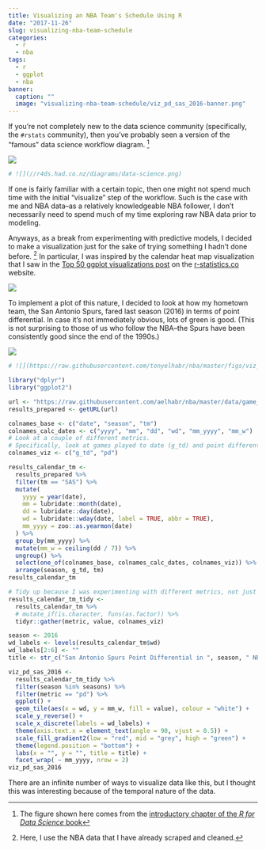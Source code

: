 ```yaml
---
title: Visualizing an NBA Team's Schedule Using R
date: "2017-11-26"
slug: visualizing-nba-team-schedule
categories:
  - r
  - nba
tags:
  - r
  - ggplot
  - nba
banner:
  caption: ""
  image: "visualizing-nba-team-schedule/viz_pd_sas_2016-banner.png"
---
```


If you're not completely new to the data science community (specifically, the `#rstats`
community), then you've probably seen a version of the "famous" data science workflow diagram. 
^[The figure shown here comes from the
[introductory chapter of the _R for Data Science_ book](http://r4ds.had.co.nz/introduction.html)]


![](/img/visualizing-nba-team-schedule/data-science.png)


```r
# ![](//r4ds.had.co.nz/diagrams/data-science.png)
```


If one is fairly familiar with a certain topic, then one might not spend much time 
with the initial "visualize" step of the workflow. Such is the case with me 
and NBA data--as a relatively knowledgeable NBA follower, I don't necessarily
need to spend much of my time exploring raw NBA data prior to modeling.


Anyways, as a break from experimenting with predictive models, I decided to make a visualization 
just for the sake of trying something I hadn't done before.
^[Here, I use the NBA data that I have already scraped and cleaned.]
In particular, I was inspired by the calendar heat map visualization that I saw in the
[Top 50 ggplot visualizations post](https://r-statistics.co/Top50-Ggplot2-Visualizations-MasterList-R-Code.html)
on the [r-statistics.co](r-statisctics.co) website.

![](https://r-statistics.co/screenshots/ggplot_masterlist_42.png)

To implement a plot of this nature, I decided to look at how my hometown team, the San Antonio Spurs, 
fared last season (2016) in terms of point differential.
In case it's not immediately obvious, lots of green is good. (This is not
surprising to those of us who follow the NBA--the Spurs have been consistently
good since the end of the 1990s.)

![](/img/visualizing-nba-team-schedule/viz_pd_sas_2016.png)

```r
# ![](https://raw.githubusercontent.com/tonyelhabr/nba/master/figs/viz_pd_sas_2016.png)
```

```r
library("dplyr")
library("ggplot2")

url <- "https://raw.githubusercontent.com/aelhabr/nba/master/data/game_results-prepared.csv"
results_prepared <- getURL(url)

colnames_base <- c("date", "season", "tm")
colnames_calc_dates <- c("yyyy", "mm", "dd", "wd", "mm_yyyy", "mm_w")
# Look at a couple of different metrics.
# Specifically, look at games played to date (g_td) and point differential (pd).
colnames_viz <- c("g_td", "pd")

results_calendar_tm <-
  results_prepared %>%
  filter(tm == "SAS") %>%
  mutate(
    yyyy = year(date),
    mm = lubridate::month(date),
    dd = lubridate::day(date),
    wd = lubridate::wday(date, label = TRUE, abbr = TRUE),
    mm_yyyy = zoo::as.yearmon(date)
  ) %>%
  group_by(mm_yyyy) %>%
  mutate(mm_w = ceiling(dd / 7)) %>%
  ungroup() %>%
  select(one_of(colnames_base, colnames_calc_dates, colnames_viz)) %>%
  arrange(season, g_td, tm)
results_calendar_tm

# Tidy up because I was experimenting with different metrics, not just point differential.
results_calendar_tm_tidy <-
  results_calendar_tm %>%
  # mutate_if(is.character, funs(as.factor)) %>%
  tidyr::gather(metric, value, colnames_viz)

season <- 2016
wd_labels <- levels(results_calendar_tm$wd)
wd_labels[2:6] <- ""
title <- str_c("San Antonio Spurs Point Differential in ", season, " NBA Season")

viz_pd_sas_2016 <-
  results_calendar_tm_tidy %>%
  filter(season %in% seasons) %>%
  filter(metric == "pd") %>%
  ggplot() +
  geom_tile(aes(x = wd, y = mm_w, fill = value), colour = "white") +
  scale_y_reverse() +
  scale_x_discrete(labels = wd_labels) +
  theme(axis.text.x = element_text(angle = 90, vjust = 0.5)) +
  scale_fill_gradient2(low = "red", mid = "grey", high = "green") +
  theme(legend.position = "bottom") +
  labs(x = "", y = "", title = title) +
  facet_wrap( ~ mm_yyyy, nrow = 2)
viz_pd_sas_2016
```


There are an infinite number of ways to visualize data like this, but I thought
this was interesting because of the temporal nature of the data.

